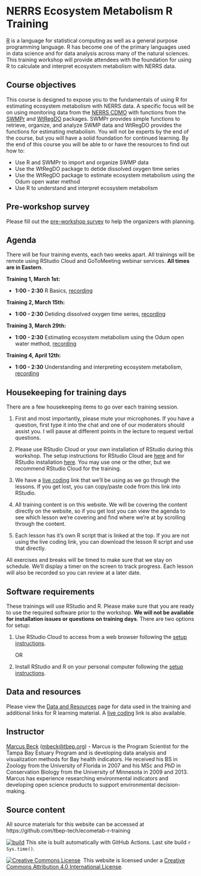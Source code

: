 # NERRS Ecosystem Metabolism R Training

[R](https://www.r-project.org/) is a language for statistical computing as well as a general purpose programming language. R has become one of the primary languages used in data science and for data analysis across many of the natural sciences. This training workshop will provide attendees with the foundation for using R to calculate and interpret ecosystem metabolism with NERRS data. 

## Course objectives

This course is designed to expose you to the fundamentals of using R for estimating ecosystem metabolism with NERRS data.  A specific focus will be on using monitoring data from the [NERRS CDMO](https://cdmo.baruch.sc.edu/) with functions from the [SWMPr](https://cran.r-project.org/web/packages/SWMPr/index.html) and [WtRegDO](https://github.com/fawda123/WtRegDO) packages.  SWMPr provides simple functions to retrieve, organize, and analyze SWMP data and WtRegDO provides the functions for estimating metabolism.  You will not be experts by the end of the course, but you will have a solid foundation for continued learning.  By the end of this course you will be able to or have the resources to find out how to:

* Use R and SWMPr to import and organize SWMP data
* Use the WtRegDO package to detide dissolved oxygen time series
* Use the WtRegDO package to estimate ecosystem metabolism using the Odum open water method
* Use R to understand and interpret ecosystem metabolism

## Pre-workshop survey

Please fill out the [pre-workshop survey](https://forms.gle/hdPK9koJkmvsFXk67) to help the organizers with planning. 

## Agenda

There will be four training events, each two weeks apart. All trainings will be remote using RStudio Cloud and GoToMeeting webinar services.  __All times are in Eastern__.

__Training 1, March 1st:__

* __1:00 - 2:30__ R Basics, [recording](https://www.youtube.com/watch?v=USrVG3IiW90&ab_channel=TheTBEP)

__Training 2, March 15th:__

* __1:00 - 2:30__ Detiding dissolved oxygen time series, [recording](https://youtu.be/PLKt6JVoItw)

__Training 3, March 29th:__

* __1:00 - 2:30__ Estimating ecosystem metabolism using the Odum open water method, [recording](https://youtu.be/et3Kq1J8m7Y)

__Training 4, April 12th:__

* __1:00 - 2:30__ Understanding and interpreting ecosystem metabolism, [recording](https://youtu.be/h1KRQMg9VU4)

## Housekeeping for training days

There are a few housekeeping items to go over each training session.  

1. First and most importantly, please mute your microphones.  If you have a question, first type it into the chat and one of our moderators should assist you.  I will pause at different points in the lecture to request verbal questions.  

1. Please use RStudio Cloud or your own installation of RStudio during this workshop.  The setup instructions for RStudio Cloud are [here](setupcloud.html) and for RStudio installation [here](setup.html).  You may use one or the other, but we recommend RStudio Cloud for the training. 

1. We have a [live coding](https://tinyurl.com/live-ecometab){target="_blank"} link that we'll be using as we go through the lessons. If you get lost, you can copy/paste code from this link into RStudio. 

1. All training content is on this website.  We will be covering the content directly on the website, so if you get lost you can view the agenda to see which lesson we're covering and find where we're at by scrolling through the content. 

1. Each lesson has it's own R script that is linked at the top. If you are not using the live coding link, you can download the lesson R script and use that directly. 

All exercises and breaks will be timed to make sure that we stay on schedule. We'll display a timer on the screen to track progress. Each lesson will also be recorded so you can review at a later date. 

## Software requirements

These trainings will use RStudio and R. Please make sure that you are ready to use the required software prior to the workshop.  __We will not be available for installation issues or questions on training days__.  There are two options for setup:

1. Use RStudio Cloud to access from a web browser following the [setup instructions](setupcloud.html). 

     OR 
     
1. Install RStudio and R on your personal computer following the [setup instructions](setup.html). 

## Data and resources

Please view the [Data and Resources](Data_and_Resources.html) page for data used in the training and additional links for R learning material.  A [live coding](https://tinyurl.com/live-ecometab){target="_blank"} link is also available.

## Instructor

[Marcus Beck](https://fawda123.github.io/CV/Beck_CV.pdf) ([mbeck@tbep.org](mailto:mbeck@tbep.org)) - Marcus is the Program Scientist for the Tampa Bay Estuary Program and is developing data analysis and visualization methods for Bay health indicators.  He received his BS in Zoology from the University of Florida in 2007 and his MSc and PhD in Conservation Biology from the University of Minnesota in 2009 and 2013. Marcus has experience researching environmental indicators and developing open science products to support environmental decision-making.

## Source content

All source materials for this website can be accessed at https://github.com/tbep-tech/ecometab-r-training

 [![build](https://github.com/tbep-tech/ecometab-r-training/workflows/build/badge.svg)](https://github.com/tbep-tech/ecometab-r-training/actions) This site is built automatically with GitHub Actions. Last site build `r Sys.time()`.
 
 <a rel='license' href='http://creativecommons.org/licenses/by/4.0/'><img alt='Creative Commons License' style='border-width:0' src='https://i.creativecommons.org/l/by/4.0/88x31.png' /></a>&nbsp;&nbsp;This website is licensed under a <a rel='license' href='http://creativecommons.org/licenses/by/4.0/'>Creative Commons Attribution 4.0 International License</a>.

